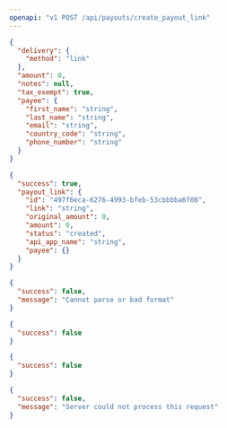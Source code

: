 ```yaml
---
openapi: "v1 POST /api/payouts/create_payout_link"
---
```


<RequestExample>

```json Payload
{
  "delivery": {
    "method": "link"
  },
  "amount": 0,
  "notes": null,
  "tax_exempt": true,
  "payee": {
    "first_name": "string",
    "last_name": "string",
    "email": "string",
    "country_code": "string",
    "phone_number": "string"
  }
}
```

</RequestExample>

<ResponseExample>

```json 200
{
  "success": true,
  "payout_link": {
    "id": "497f6eca-6276-4993-bfeb-53cbbbba6f08",
    "link": "string",
    "original_amount": 0,
    "amount": 0,
    "status": "created",
    "api_app_name": "string",
    "payee": {}
  }
}
```

```json 400
{
  "success": false,
  "message": "Cannot parse or bad format"
}
```

```json 403
{
  "success": false
}
```

```json 404
{
  "success": false
}
```

```json 405
{
  "success": false,
  "message": "Server could not process this request"
}
```

</ResponseExample>
